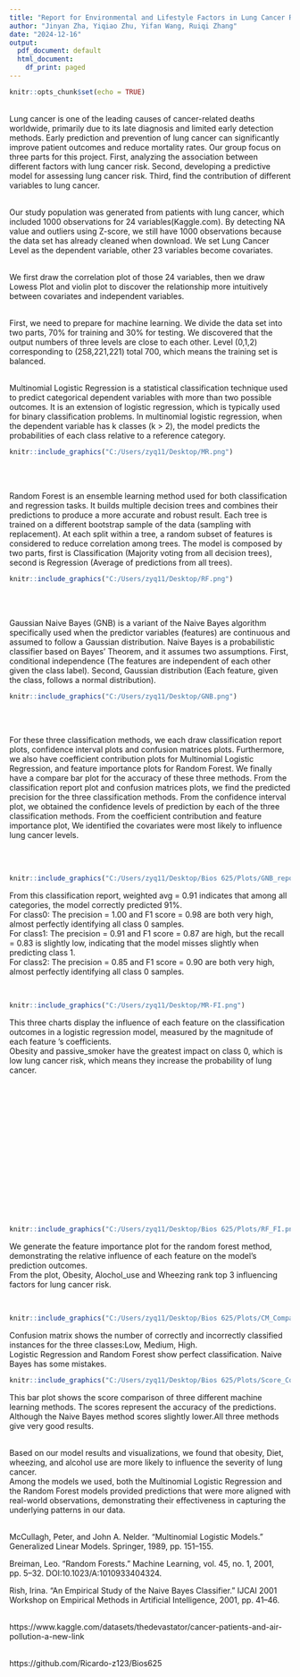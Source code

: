 ---
title: "Report for Environmental and Lifestyle Factors in Lung Cancer Risk"
author: "Jinyan Zha, Yiqiao Zhu, Yifan Wang, Ruiqi Zhang"
date: "2024-12-16"
output:
  pdf_document: default
  html_document:
    df_print: paged
---

```{r setup, include=FALSE}
knitr::opts_chunk$set(echo = TRUE)
```
\Large \textbf{Introduction}\
\large
Lung cancer is one of the leading causes of cancer-related deaths worldwide, primarily due to its late diagnosis and limited early detection methods. Early prediction and prevention of lung cancer can significantly improve patient outcomes and reduce mortality rates.
Our group focus on three parts for this project. First, analyzing the association between different factors with lung cancer risk. Second, developing a predictive model for assessing lung cancer risk. Third, find the contribution of different variables to lung cancer.\

\large \textbf{Dataset}\
Our study population was generated from patients with lung cancer, which included 1000 observations for 24 variables(Kaggle.com). By detecting NA value and outliers using Z-score, we still have 1000 observations because the data set has already cleaned when download. 
We set Lung Cancer Level as the dependent variable, other 23 variables become covariates.\

\Large \textbf{Method}\
\large
We first draw the correlation plot of those 24 variables, then we draw Lowess Plot and violin plot to discover the relationship more intuitively between covariates and independent variables.\

\large \textbf{Machine Learning}\
First, we need to prepare for machine learning. We divide the data set into two parts, 70% for training and 30% for testing. 
We discovered that the output numbers of three levels are close to each other. Level (0,1,2) corresponding to (258,221,221) total 700, which means the training set is balanced.\

\large \textbf{Multinomial Logistic Regression(McCullagh)}\
Multinomial Logistic Regression is a statistical classification technique used to predict categorical dependent variables with more than two possible outcomes. It is an extension of logistic regression, which is typically used for binary classification problems. 
In multinomial logistic regression, when the dependent variable has k classes (k > 2), the model predicts the probabilities of each class relative to a reference category.
```{r, echo = FALSE}
knitr::include_graphics("C:/Users/zyq11/Desktop/MR.png")
```
\

\large \textbf{Random Forest(Breiman)}\
Random Forest is an ensemble learning method used for both classification and regression tasks. It builds multiple decision trees and combines their predictions to produce a more accurate and robust result. 
Each tree is trained on a different bootstrap sample of the data (sampling with replacement). At each split within a tree, a random subset of features is considered to reduce correlation among trees. 
The model is composed by two parts, first is Classification (Majority voting from all decision trees), second is Regression (Average of predictions from all trees).
```{r, echo = FALSE}
knitr::include_graphics("C:/Users/zyq11/Desktop/RF.png")
```
\

\large \textbf{Gaussian Naive Bayes(Rish)}\
Gaussian Naive Bayes (GNB) is a variant of the Naive Bayes algorithm specifically used when the predictor variables (features) are continuous and assumed to follow a Gaussian distribution. Naive Bayes is a probabilistic classifier based on Bayes' Theorem, and it assumes two assumptions.
First, conditional independence (The features are independent of each other given the class label). Second, Gaussian distribution (Each feature, given the class, follows a normal distribution).
```{r, echo = FALSE}
knitr::include_graphics("C:/Users/zyq11/Desktop/GNB.png")
```
\

\large \textbf{Method Summary}\
For these three classification methods, we each draw classification report plots, confidence interval plots and confusion matrices plots. Furthermore, we also have coefficient contribution plots for Multinomial Logistic Regression, and feature importance plots for Random Forest. We finally have a compare bar plot for the accuracy of these three methods.
From the classification report plot and confusion matrices plots, we find the predicted precision for the three classification methods. From the confidence interval plot, we obtained the confidence levels of prediction by each of the three classification methods. From the coefficient contribution and feature importance plot, We identified the covariates were most likely to influence lung cancer levels.

\Large \textbf{Result}\
\large
\Large \textbf{Gaussian Naive Bayes}\
```{r, echo = FALSE,out.width='75%'}
knitr::include_graphics("C:/Users/zyq11/Desktop/Bios 625/Plots/GNB_report.png")  
```
\large
From this classification report, weighted avg = 0.91 indicates that among all categories, the model correctly predicted 91%.\
For class0: The precision = 1.00 and F1 score = 0.98 are both very high, almost perfectly identifying all class 0 samples.\
For class1: The precision = 0.91 and F1 score = 0.87 are high, but the recall = 0.83 is slightly low, indicating that the model misses slightly when predicting class 1.\
For class2: The precision = 0.85 and F1 score = 0.90 are both very high, almost perfectly identifying all class 0 samples.\

\Large \textbf{Multinomial Logistic Regression}\
```{r, echo = FALSE,out.width='75%'}
knitr::include_graphics("C:/Users/zyq11/Desktop/MR-FI.png")
```

\large
This three charts display the influence of each feature on the classification outcomes in a logistic regression model, measured by the magnitude of each feature 's coefficients.\
Obesity and passive_smoker have the greatest impact on class 0, which is low lung cancer risk, which means they increase the probability of lung cancer.\
\
\
\
\
\
\
\
\
\
\
\
\
\
\
\Large \textbf{Random Forest}\
```{r, echo = FALSE,out.width='75%'}
knitr::include_graphics("C:/Users/zyq11/Desktop/Bios 625/Plots/RF_FI.png")
```
\large
We generate the feature importance plot for the random forest method, demonstrating the relative influence of each feature on the model's prediction outcomes.\
From the plot, Obesity, Alochol_use and Wheezing rank top 3 influencing factors for lung cancer risk.\

\Large \textbf{Comparison and Accuarcy}\
```{r, echo = FALSE,out.width='75%'}
knitr::include_graphics("C:/Users/zyq11/Desktop/Bios 625/Plots/CM_Compariosn.png")
```  
\large
Confusion matrix shows the number of correctly and incorrectly classified instances for the three classes:Low, Medium, High.\
Logistic Regression and Random Forest show perfect classification. Naive Bayes has some mistakes. 

```{r, echo = FALSE,out.width='75%'}
knitr::include_graphics("C:/Users/zyq11/Desktop/Bios 625/Plots/Score_Compariosn.png")
```  
\large
This bar plot shows the score comparison of three different machine learning methods. The scores represent the accuracy of the predictions.\
Although the Naive Bayes method scores slightly lower.All three methods give very good results.

\Large \textbf{Conclusion}\
\large
Based on our model results and visualizations, we found that obesity, Diet, wheezing, and alcohol use are more likely to influence the severity of lung cancer. \
Among the models we used, both the Multinomial Logistic Regression and the Random Forest models provided predictions that were more aligned with real-world observations, demonstrating their effectiveness in capturing the underlying patterns in our data. 

\Large \textbf{Reference}\
\large
McCullagh, Peter, and John A. Nelder. "Multinomial Logistic Models." Generalized Linear Models. Springer, 1989, pp. 151–155.

Breiman, Leo. "Random Forests." Machine Learning, vol. 45, no. 1, 2001, pp. 5–32. DOI:10.1023/A:1010933404324.

Rish, Irina. "An Empirical Study of the Naive Bayes Classifier." IJCAI 2001 Workshop on Empirical Methods in Artificial Intelligence, 2001, pp. 41–46.

\Large \textbf{Dataset}\
\large
https://www.kaggle.com/datasets/thedevastator/cancer-patients-and-air-pollution-a-new-link

\Large \textbf{Github link}\
\large
https://github.com/Ricardo-z123/Bios625
